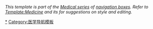 {{Navbox
|name = Medical research studies
|title = [[醫學研究|生物醫學研究]]：[[臨床研究]]設計 / [[试验设计]]
|state = {{{state|autocollapse}}}
|bodyclass = hlist

|group1 = 概觀
|list1 = 
* [[臨床試驗]]
** {{tsl|en|Clinical trial protocol||Trial protocols}}
* {{tsl|en|Academic clinical trials||Academic clinical trials}}
* {{tsl|en|Clinical study design||Clinical study design}}

|group2 = [[對照實驗]]<br />([[循证医学|EBM I to II-1; A to B]])
|list2 = 
* [[随机对照试验]]（[[盲法]]、{{tsl|en|Open-label trial|开放标签试验}}）

|group3 = [[觀察性研究]]<br />([[循证医学|EBM II-2 to II-3; B to C]])
|list3 =
* {{tsl|en|Cross-sectional study|Cross-sectional study}} vs. [[纵向研究]], {{tsl|en|Ecological study||Ecological study}}
* [[队列研究]]
** {{tsl|en|Retrospective cohort study||Retrospective}}
** [[前瞻性研究]]
* [[病例對照研究]] ({{tsl|en|Nested case-control study||Nested case-control study}})
* {{tsl|en|Case series||Case series}}
* [[案例|案例研究]]
* {{tsl|en|Case report||Case report}}

|group4 = [[流行病学]]/<br />[[流行病學研究法|研究法]]
|list4 = 
* {{tsl|en|Epidemiological_methods#Measures_of_occurrence||occurrence}}： [[發病率]]（[[累积发病率]]）
* [[患病率]]<!-- 原链接：[[患病率]] -->
** [[患病率|點]]<!-- 原链接：[[患病率]] -->
** [[患病率|期間]]<!-- 原链接：[[患病率]] -->

* ''[[相關 (概率論)|相關]]：'' ''絕對關係''（{{tsl|en|Absolute risk reduction||Absolute risk reduction}}、{{tsl|en|Attributable risk||Attributable risk}}、{{tsl|en|Attributable risk percent||Attributable risk percent}}）
* ''相對關係''（[[相對風險]]、{{tsl|en|Odds ratio||Odds ratio}}、[[风险比]])

* ''{{tsl|en|Epidemiological_methods#Other_measures||其它}}：'' {{tsl|en|End point of clinical trials||End point of clinical trials}}
* [[病毒性]]
* [[死亡率]]
* [[疾病|病發率]]
* [[病死率]]
* [[靈敏度和特異度]]
* {{tsl|en|Likelihood ratios in diagnostic testing||Likelihood-ratios}}
* {{tsl|en|Pre- and post-test probability||Pre/post-test probability}}

|group5 = 試驗/測試類型
|list5 =
* [[In vitro]]
* [[In vivo]]
* [[Animal testing]]
* {{tsl|en|Animal testing on non-human primates||Animal testing on non-human primates}}
* {{tsl|en|First-in-man study||First-in-man study}}
* {{tsl|en|Multicenter trial||Multicenter trial}}
* {{tsl|en|Seeding trial||Seeding trial}}
* {{tsl|en|Vaccine trial||Vaccine trial}}

 | group6 = {{tsl|en|Analysis of clinical trials|臨床試驗分析}}
 | list6 = 
* {{tsl|en|Risk–benefit ratio||Risk–benefit ratio}}
* [[系統綜述]]
* {{tsl|en|Reproducibility|可再现性}}
* [[元分析]]
* [[治療意向分析法]]

|group7 = 對結果的解釋
|list7 = 
* {{tsl|en|Selection bias|选择性偏差}}
* [[倖存者偏差]]
* [[相關不蘊涵因果]]
* [[零结果]]

|below = 
* '''[[:Category:临床研究|臨床研究分類]]'''
* '''[[臨床研究詞彙|詞彙]]'''
* '''[[臨床研究主題列表|主題列表]]'''
}}<noinclude>

{{collapsible option}}

''This template is part of the [[Wikipedia:导航模板|Medical series]] of [[维基百科:导航模板|navigation boxes]]. Refer to [[Template:醫學|Template:Medicine]] and its {{tsl|en|Template_talk:Medicine||talk page}} for suggestions on style and editing.''

[[Category:實驗設計|*]]
[[Category:医学导航模板]]
[[Category:統計學模板|{{PAGENAME}}]]
</noinclude>